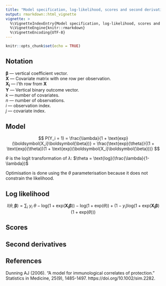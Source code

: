 ```yaml
---
title: "Model specification, log-likelihood, scores and second derivatives"
output: rmarkdown::html_vignette
vignette: >
  %\VignetteIndexEntry{Model specification, log-likelihood, scores and second derivatives}
  %\VignetteEngine{knitr::rmarkdown}
  %\VignetteEncoding{UTF-8}
---
```


```r
knitr::opts_chunk$set(echo = TRUE)
```

## Notation

$\boldsymbol{\beta}$ --- vertical coefficient vector. \
$\boldsymbol{X}$ --- Covariate matrix with one row per observation. \
$\boldsymbol{X_i}$ --- i'th row from $\boldsymbol{X}$ \
$\boldsymbol{Y}$ --- Vertical binary outcome vector. \
$k$ --- number of covariates. \
$n$ --- number of observations. \
$i$ --- observation index. \
$j$ --- covariate index.

\begin{align}
\boldsymbol{\beta} =

\begin{bmatrix}
\beta_0 \\
\beta_1 \\
\vdots \\
\beta_k
\end{bmatrix}

\quad

\boldsymbol{X} =

\begin{bmatrix}
1 & X_{1, 1} & X_{2, 1} & \ldots & X_{k, 1} \\
1 & X_{1, 2} & X_{2, 2} & \ldots & X_{k, 2} \\
\vdots & \vdots & \vdots & \ddots & \vdots \\
1 & X_{1, n} & X_{2, n} & \ldots & X_{k, n} \\
\end{bmatrix}

= 

\begin{bmatrix}
\boldsymbol{X_1} \\
\boldsymbol{X_2} \\
\vdots \\
\boldsymbol{X_n}
\end{bmatrix}

\quad

\boldsymbol{Y} = 

\begin{bmatrix}
Y_1 \\
Y_2 \\
\vdots \\
Y_3
\end{bmatrix}

\end{align}

## Model

$$
P(Y_i = 1) = 
\frac{\lambda}{1 + \text{exp}(\boldsymbol{X_i}\boldsymbol{\beta})} = 
\frac{\text{exp}(\theta)}{(1 + \text{exp}(\theta))(1 +
\text{exp}(\boldsymbol{X_i}\boldsymbol{\beta}))} 
$$

$\theta$ is the logit transformation of $\lambda$: 
$\theta = \text{log}(\frac{\lambda}{1-\lambda})$

Optimisation is done using the $\theta$ parameterisation because it does not 
constrain the likelihood.

## Log likelihood

$$
l(\theta, \boldsymbol{\beta}) = 
\sum_i \ y_i \ \theta -
\text{log} \big( 1+\text{exp}(\boldsymbol{X_i}\boldsymbol{\beta}) \big) -
\text{log} \big( 1+\text{exp}(\theta) \big) +
(1-y_i)\text{log} 
\Big( 1 + \text{exp} \big( \boldsymbol{X_i}\boldsymbol{\beta} \big) \big( 1 + 
\text{exp}(\theta) \big) \Big)
$$

## Scores

\begin{align}

\begin{bmatrix}
\frac{dl}{d\lambda} \\
\frac{dl}{d\beta_j}
\end{bmatrix}

=

\begin{bmatrix}
\sum_i y_i - 
\frac{\text{exp}(\theta)}{1 + \text{exp}(\theta)} +
\frac{
(1 - y_i) \text{exp}(\boldsymbol{X_i}\boldsymbol{\beta}) \text{exp}(\theta)
}{
1 + \text{exp}(\boldsymbol{X_i}\boldsymbol{\beta}) 
\big( 1 + \text{exp}(\theta) \big)
}\\

\sum_i x_{j, i} \Big( -\frac{
\text{exp}(\boldsymbol{X_i}\boldsymbol{\beta}) 
}{
1 + \text{exp}(\boldsymbol{X_i}\boldsymbol{\beta})
} + \frac{
(1 - y_i) 
\text{exp}(\boldsymbol{X_i}\boldsymbol{\beta})
\big( 1 + \text{exp}(\theta) \big) 
}{
1 + \text{exp}(\boldsymbol{X_i}\boldsymbol{\beta}) 
\big( 1 + \text{exp}(\theta) \big)
} \Big) \\

\end{bmatrix}

\end{align}

## Second derivatives

\begin{align}
\begin{array}{cc}

\begin{matrix}
\frac{dl}{d\lambda} \qquad \qquad \qquad \qquad \qquad \qquad \qquad \qquad \qquad \qquad & \frac{dl}{d\beta_j}
\end{matrix}\\

\begin{matrix}
\frac{dl}{d\lambda} \\
\frac{dl}{d\beta_j} \\
\end{matrix}

\begin{bmatrix}

\sum_i 
- \frac{
\text{exp}(\theta)
}{
\big( 1+\text{exp}(\theta) \big)^2
} +
\frac{
(1-y_i)(1+\text{exp}(\boldsymbol{X_i}\boldsymbol{\beta}))
\text{exp}(\boldsymbol{X_i}\boldsymbol{\beta}) \text{exp}(\theta)
}{
\Big( 1 + \text{exp}(\boldsymbol{X_i}\boldsymbol{\beta}) 
\big( 1 + \text{exp}(\theta) \big) \Big)^2
} &

\sum_i x_{j,i} \Big(
\frac{
(1-y_i)
\text{exp}(\boldsymbol{X_i}\boldsymbol{\beta}) \text{exp}(\theta)
}{
\Big( 1 + \text{exp}(\boldsymbol{X_i}\boldsymbol{\beta}) 
\big( 1 + \text{exp}(\theta) \big) \Big)^2
} \Big) \\

. &

\sum_i x_{j,i} \Big(
- \frac{
\text{exp}(\boldsymbol{X_i}\boldsymbol{\beta}) 
}{
\big( 1 + \text{exp}(\boldsymbol{X_i}\boldsymbol{\beta}) \big)^2
} + \frac{
(1-y_i)(1+\text{exp}(\theta))\text{exp}(\boldsymbol{X_i}\boldsymbol{\beta})
}{
\Big( 1 + \text{exp}(\boldsymbol{X_i}\boldsymbol{\beta}) 
\big( 1 + \text{exp}(\theta) \big) \Big)^2
} \Big) \\

\end{bmatrix}

\end{array}
\end{align}


## References

Dunning AJ (2006). "A model for immunological correlates of protection." Statistics in Medicine, 25(9), 1485-1497. https://doi.org/10.1002/sim.2282.
